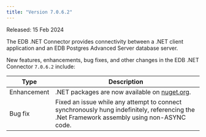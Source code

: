 ```yaml
---
title: "Version 7.0.6.2"
---
```


Released: 15 Feb 2024

The EDB .NET Connector provides connectivity between a .NET client application and an EDB Postgres Advanced Server database server.

New features, enhancements, bug fixes, and other changes in the EDB .NET Connector `7.0.6.2` include:

| Type         | Description                                                                                                                                |
|--------------|--------------------------------------------------------------------------------------------------------------------------------------------|
| Enhancement  | .NET packages are now available on [nuget.org](https://www.nuget.org/).                                                                    |
| Bug&nbsp;fix | Fixed an issue while any attempt to connect synchronously hung indefinitely, referencing the .Net Framework assembly using non-ASYNC code. |
